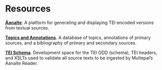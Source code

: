 # Resources

[**Áanalte**](https://multepal.github.io/app-aanalte/). A platform for generating and displaying TEI encoded versions from textual sources.

[**Topics and Annotations**](https://multepal.spanitalport.virginia.edu/). A database of topics, annotations of primary sources, and a bibliography of primary and secondary sources.

[**TEI Schema**](https://github.com/Multepal/documentation-schema-texts). Development space for the TEI ODD (schema), TEI headers, and XSLTs used to validate all source texts to be ingested by Multepal's Áanalte Reader.